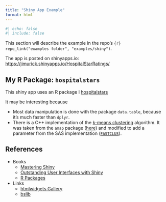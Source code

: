 ```yaml
---
title: "Shiny App Example"
format: html
---
```


```r
#| echo: false
#| include: false
```

This section will describe the example in the repo's `{r} repo_link("examples folder", "examples/shiny")`.

The app is posted on shinyapps.io: <https://jimurick.shinyapps.io/HospitalStarRatings/>

## My R Package: `hospitalstars`

This shiny app uses an R package I 
[hospitalstars](https://github.com/jimurick/hospitalstars)

It may be interesting because

- Most data manipulation is done with the package `data.table`, because it's much faster than `dplyr`.
- There is a C++ implementation of the [k-means clustering](https://en.wikipedia.org/wiki/K-means_clustering) algorithm. It was taken from the `amap` package ([here](https://github.com/cran/amap/blob/master/src/kmeans.cpp)) and modified to add a parameter from the SAS implementation ([`FASTCLUS`](https://documentation.sas.com/doc/en/pgmsascdc/9.4_3.4/statug/statug_fastclus_overview.htm)).



## References

- Books
  - [Mastering Shiny](https://mastering-shiny.org/)
  - [Outstanding User Interfaces with Shiny](https://unleash-shiny.rinterface.com/)
  - [R Packages](https://r-pkgs.org/)
- Links
  - [htmlwidgets Gallery](https://gallery.htmlwidgets.org/)
  - [bslib](https://rstudio.github.io/bslib/)
